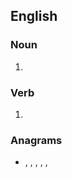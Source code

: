==English==

===Noun===
{{head|en|noun plural form}}

# {{plural of|canter|lang=en}}

===Verb===
{{head|en|verb form}}

# {{en-third-person singular of|canter}}

===Anagrams===
* {{l|en|carnets}}, {{l|en|nectars}}, {{l|en|recants}}, {{l|en|scanter}}, {{l|en|tanrecs}}, {{l|en|trances}}